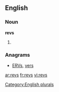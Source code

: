 
==English==

===Noun===
'''revs'''

# {{plural of|[[rev]]}}

===Anagrams===
* [[ERVs#English|ERVs]], [[vers#English|vers]]

[[Category:English plurals]]

[[ar:revs]]
[[fr:revs]]
[[vi:revs]]